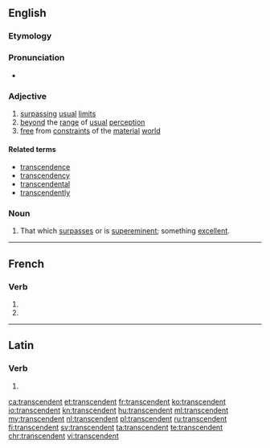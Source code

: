 ==English==

===Etymology===
{{suffix|transcend|ent}}

===Pronunciation===
* {{IPA|/tɹænˈsɛndɛnt/}}

===Adjective===
{{en-adj}}

# [[surpass]]ing [[usual]] [[limit]]s
# [[beyond]] the [[range]] of [[usual]] [[perception]]
# [[free]] from [[constraint]]s of the [[material]] [[world]]

====Related terms====
* [[transcendence]]
* [[transcendency]]
* [[transcendental]]
* [[transcendently]]

===Noun===
{{en-noun}}

# That which [[surpass]]es or is [[supereminent]]; something [[excellent]].

----

==French==

===Verb===
{{fr-verb-form}}

# {{conjugation of|transcender||3|p|pres|ind|lang=fr}}
# {{conjugation of|transcender||3|p|pres|sub|lang=fr}}

----

==Latin==

===Verb===
{{la-verb-form|transcendent}}

# {{conjugation of|transcendō||3|p|fut|act|ind|lang=la}}

[[ca:transcendent]]
[[et:transcendent]]
[[fr:transcendent]]
[[ko:transcendent]]
[[io:transcendent]]
[[kn:transcendent]]
[[hu:transcendent]]
[[ml:transcendent]]
[[my:transcendent]]
[[nl:transcendent]]
[[pl:transcendent]]
[[ru:transcendent]]
[[fi:transcendent]]
[[sv:transcendent]]
[[ta:transcendent]]
[[te:transcendent]]
[[chr:transcendent]]
[[vi:transcendent]]